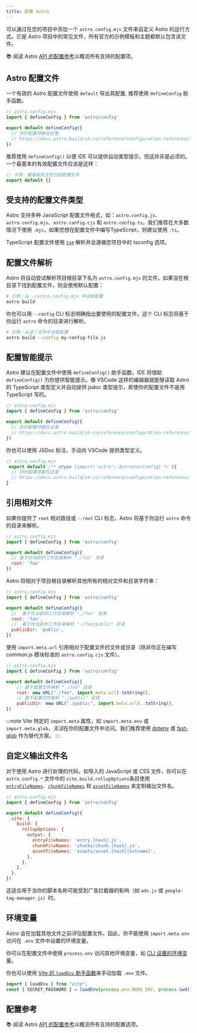 ```yaml
---
title: 配置 Astro
---
```


可以通过在您的项目中添加一个 `astro.config.mjs` 文件来自定义 Astro 的运行方式。它是 Astro 项目中的常见文件，所有官方的示例模板和主题都默认包含该文件。

📚 阅读 Astro [API 的配置参考](/zh-cn/reference/configuration-reference/)以概览所有支持的配置项。

## Astro 配置文件

一个有效的 Astro 配置文件使用 `default` 导出其配置, 推荐使用 `defineConfig` 助手函数。

```js
// astro.config.mjs
import { defineConfig } from 'astro/config'

export default defineConfig({
  // 你的配置项都在这里
  // https://docs.astro.build/zh-cn/reference/configuration-reference/
})
```

推荐使用 `defineConfig()` 以便 IDE 可以提供自动类型提示，但这并非是必须的。一个最基本的有效配置文件应该是这样：

```js title="astro.config.mjs"
// 示例：最基础完全空白的配置文件
export default {}
```

## 受支持的配置文件类型

Astro 支持多种 JavaScript 配置文件格式，如：`astro.config.js`、`astro.config.mjs`、`astro.config.cjs` 和 `astro.config.ts`。我们推荐在大多数情况下使用 `.mjs`，如果您想在配置文件中编写TypeScript，则建议使用 `.ts`。

TypeScript 配置文件使用 [`tsm`](https://github.com/lukeed/tsm) 解析并会遵循您项目中的 tsconfig 选项。

## 配置文件解析

Astro 将自动尝试解析项目根目录下名为 `astro.config.mjs` 的文件。如果没在根目录下找到配置文件，则会使用默认配置：

```bash
# 示例：从 ./astro.config.mjs 中读取配置
astro build
```

你也可以用 `--config` CLI 标志明确指出要使用的配置文件。这个 CLI 标志将基于你运行 `astro` 命令的目录进行解析。

```bash
# 示例：从这个文件中读取配置
astro build --config my-config-file.js
```

## 配置智能提示

Astro 建议在配置文件中使用 `defineConfig()` 助手函数。IDE 将借助 `defineConfig()` 为你提供智能提示。像 VSCode 这样的编辑器就能够读取 Astro 的 TypeScript 类型定义并自动提供 jsdoc 类型提示，即使你的配置文件不是用 TypeScript 写的。

```js
// astro.config.mjs
import { defineConfig } from 'astro/config'

export default defineConfig({
  // 你的配置项都在这里
  // https://docs.astro.build/zh-cn/reference/configuration-reference/
})
```

你也可以使用 JSDoc 标注，手动向 VSCode 提供类型定义。

```js
// astro.config.mjs
 export default /** @type {import('astro').AstroUserConfig} */ ({
  // 你的配置项都在这里
  // https://docs.astro.build/zh-cn/reference/configuration-reference/
}
```

## 引用相对文件

如果你提供了 `root` 相对路径或 `--root` CLI 标志，Astro 将基于你运行 `astro` 命令的目录来解析。

```js
// astro.config.mjs
import { defineConfig } from 'astro/config'

export default defineConfig({
  // 基于你当前的工作目录解析 "./foo" 目录
  root: 'foo'
})
```

Astro 将相对于项目根目录解析其他所有的相对文件和目录字符串：

```js
// astro.config.mjs
import { defineConfig } from 'astro/config'

export default defineConfig({
  //  基于你当前的工作目录解析 "./foo" 目录
  root: 'foo',
  //  基于你当前的工作目录解析 "./foo/public" 目录
  publicDir: 'public',
})
```

使用 `import.meta.url` 引用相对于配置文件的文件或目录（除非你正在编写 common.js 模块标准的 `astro.config.cjs` 文件）。

```js "import.meta.url"
// astro.config.mjs
import { defineConfig } from 'astro/config'

export default defineConfig({
    // 基于配置文件解析 "./foo" 目录
    root: new URL("./foo", import.meta.url).toString(),
    // 基于配置文件解析 "./public" 目录
    publicDir: new URL("./public", import.meta.url)..toString(),
})
```

:::note
Vite 特定的 `import.meta` 属性，如 `import.meta.env` 或 `import.meta.glob`，*无法*在你的配置文件中访问。我们推荐使用 [dotenv](https://github.com/motdotla/dotenv) 或 [fast-glob](https://github.com/mrmlnc/fast-glob) 作为替代方案。
:::

## 自定义输出文件名

对于使用 Astro 进行处理的代码，如导入的 JavaScript 或 CSS 文件，你可以在 `astro.config.*` 文件中的 `vite.build.rollupOptions`条目使用 [`entryFileNames`](https://rollupjs.org/guide/en/#outputentryfilenames)、[`chunkFileNames`](https://rollupjs.org/guide/en/#outputchunkfilenames) 和 [`assetFileNames`](https://rollupjs.org/guide/en/#outputassetfilenames) 来定制输出文件名。

```js ins={9-11}
// astro.config.mjs
import { defineConfig } from 'astro/config'

export default defineConfig({
  vite: {
    build: {
      rollupOptions: {
        output: {
          entryFileNames: 'entry.[hash].js',
          chunkFileNames: 'chunks/chunk.[hash].js',
          assetFileNames: 'assets/asset.[hash][extname]',
        },
      },
    },
  },
})
```

这适合用于当你的脚本名称可能受到广告拦截器的影响（如 `ads.js` 或 `google-tag-manager.js`）时。

## 环境变量

Astro 会在加载其他文件之前评估配置文件。因此，你不能使用 `import.meta.env` 访问在 `.env` 文件中设置的环境变量。

你可以在配置文件中使用 `process.env` 访问其他环境变量，如 [CLI 设置的环境变量](/zh-cn/guides/environment-variables/#使用-cli)。

你也可以使用 [Vite 的 `loadEnv` 助手函数](https://cn.vitejs.dev/config/#using-environment-variables-in-config)来手动加载 `.env` 文件。

```js title="astro.config.mjs"
import { loadEnv } from "vite";
const { SECRET_PASSWORD } = loadEnv(process.env.NODE_ENV, process.cwd(), "");
```

## 配置参考

📚 阅读 Astro [API 的配置参考](/zh-cn/reference/configuration-reference/)以概览所有支持的配置选项。
